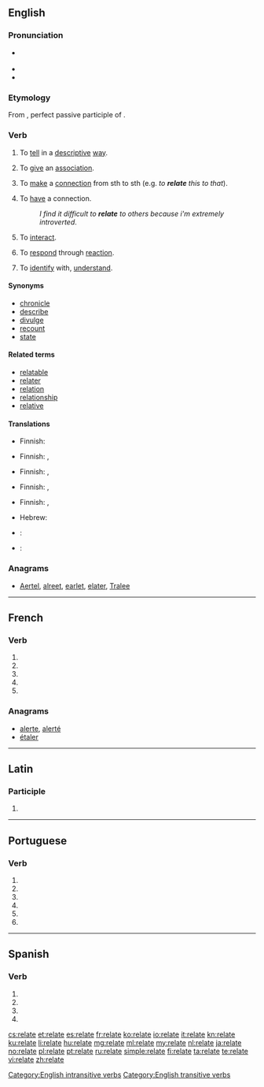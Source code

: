 {{also|relaté}}
==English==

===Pronunciation===
* {{a|US}} {{IPA|/ɹiˈleɪt/}}
* {{audio|En-us-relate.ogg|Audio (US)}}
* {{rhymes|eɪt}}

===Etymology===
From {{etyl|la|en}} {{term|relatus|relātus|lang=la}}, perfect passive participle of {{term|refero|referō|carry back; report|lang=la}}.

===Verb===
{{en-verb|relat|ing}}

# {{context|transitive|lang=en}} To [[tell]] in a [[descriptive]] [[way]].
# {{context|transitive|lang=en}} To [[give]] an [[association]].
# {{context|transitive|lang=en}} To [[make]] a [[connection]] from sth to sth (e.g. ''to '''relate''' this to that'').
# {{context|intransitive|lang=en}} To [[have]] a connection.
#: ''I find it difficult to '''relate''' to others because i'm extremely introverted''.
# {{context|intransitive|lang=en}} To [[interact]].
# {{context|intransitive|lang=en}} To [[respond]] through [[reaction]].
# {{context|intransitive|with '''to'''|lang=en}} To [[identify]] with, [[understand]].

====Synonyms====
* [[chronicle]]
* [[describe]]
* [[divulge]]
* [[recount]]
* [[state]]

====Related terms====
* [[relatable]]
* [[relater]]
* [[relation]]
* [[relationship]]
* [[relative]]

====Translations====
{{trans-see|to narrate|narrate}}

{{trans-top|to give an association}}
* Finnish: {{t-|fi|tuoda mieleen}}
{{trans-mid}}
{{trans-bottom}}

{{trans-top|to make a connection from sth to sth}}
* Finnish: {{t+|fi|liittää}}, {{t+|fi|yhdistää}}
{{trans-mid}}
{{trans-bottom}}

{{trans-top|to have a connection}}
* Finnish: {{t+|fi|liittyä}}, {{t-|fi|yhdistyä}}
{{trans-mid}}
{{trans-bottom}}

{{trans-see|to interact|interact}}

{{trans-top|to respond through reaction}}
* Finnish: {{t+|fi|vastata}}, {{t+|fi|reagoida}}
{{trans-mid}}
{{trans-bottom}}

{{trans-top|to identify with, understand}}
* Finnish: {{t+|fi|ymmärtää}}, {{t-|fi|samastua}}
{{trans-mid}}
* Hebrew: {{t-|he|הזדהה|alt=הזדהה (עם)|tr=hizdahá}}
{{trans-bottom}}

{{checktrans-top}}
* {{ttbc|nl}}: {{t-|nl|relateren}}
* {{ttbc|fr}}: {{t+|fr|concerner}}
{{trans-bottom}}

===Anagrams===
* [[Aertel#English|Aertel]], [[alreet#English|alreet]], [[earlet#English|earlet]], [[elater#English|elater]], [[Tralee#English|Tralee]]

[[Category:English intransitive verbs]]
[[Category:English transitive verbs]]

----

==French==

===Verb===
{{fr-verb-form}}

# {{conjugation of|relater||1|s|pres|ind|lang=fr}}
# {{conjugation of|relater||3|s|pres|ind|lang=fr}}
# {{conjugation of|relater||1|s|pres|sub|lang=fr}}
# {{conjugation of|relater||3|s|pres|sub|lang=fr}}
# {{conjugation of|relater||2|s|imp|lang=fr}}

===Anagrams===
* [[alerte#French|alerte]], [[alerté#French|alerté]]
* [[étaler#French|étaler]]

----

==Latin==

===Participle===
{{la-part-form|relāte}}

# {{inflection of|relatus|relātus|voc|m|s|lang=la}}

----

==Portuguese==

===Verb===
{{pt-verb-form|relatar}}

# {{pt-verb form of|relatar|ar|imperative|affirmative|singular|first}}
# {{pt-verb form of|relatar|ar|imperative|affirmative|singular|third}}
# {{pt-verb form of|relatar|ar|imperative|negative|singular|first}}
# {{pt-verb form of|relatar|ar|imperative|negative|singular|third}}
# {{pt-verb form of|relatar|ar|subjunctive|present|singular|first}}
# {{pt-verb form of|relatar|ar|subjunctive|present|singular|third}}

----

==Spanish==

===Verb===
{{es-verb-form|relatar}}

# {{es-verb form of|ending=ar|mood=imperative|pers=2|formal=yes|number=singular|relatar}}
# {{es-verb form of|ending=ar|mood=subjunctive|tense=present|pers=1|number=singular|relatar}}
# {{es-verb form of|ending=ar|mood=subjunctive|tense=present|pers=2|formal=yes|number=singular|relatar}}
# {{es-verb form of|ending=ar|mood=subjunctive|tense=present|pers=3|number=singular|relatar}}

[[cs:relate]]
[[et:relate]]
[[es:relate]]
[[fr:relate]]
[[ko:relate]]
[[io:relate]]
[[it:relate]]
[[kn:relate]]
[[ku:relate]]
[[li:relate]]
[[hu:relate]]
[[mg:relate]]
[[ml:relate]]
[[my:relate]]
[[nl:relate]]
[[ja:relate]]
[[no:relate]]
[[pl:relate]]
[[pt:relate]]
[[ru:relate]]
[[simple:relate]]
[[fi:relate]]
[[ta:relate]]
[[te:relate]]
[[vi:relate]]
[[zh:relate]]